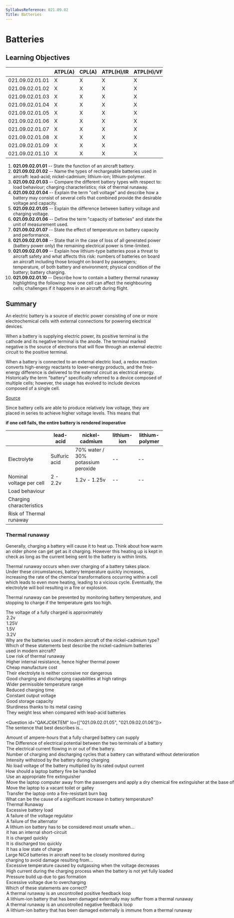 ```yaml
---
SyllabusReference: 021.09.02
Title: Batteries
---
```


# Batteries

## Learning Objectives

|                 | ATPL(A) | CPL(A) | ATPL(H)/IR | ATPL(H)/VFR | CPL(H) | IR  | CBIR(A) |
| --------------- | ------- | ------ | ---------- | ----------- | ------ | --- | ------- |
| 021.09.02.01.01 | X       | X      | X          | X           | X      |     |         |
| 021.09.02.01.02 | X       | X      | X          | X           | X      |     |         |
| 021.09.02.01.03 | X       | X      | X          | X           | X      |     |         |
| 021.09.02.01.04 | X       | X      | X          | X           | X      |     |         |
| 021.09.02.01.05 | X       | X      | X          | X           | X      |     |         |
| 021.09.02.01.06 | X       | X      | X          | X           | X      |     |         |
| 021.09.02.01.07 | X       | X      | X          | X           | X      |     |         |
| 021.09.02.01.08 | X       | X      | X          | X           | X      |     |         |
| 021.09.02.01.09 | X       | X      | X          | X           | X      |     |         |
| 021.09.02.01.10 | X       | X      | X          | X           | X      |     |         |

1.  **021.09.02.01.01** -- State the function of an aircraft battery.
2.  **021.09.02.01.02** -- Name the types of rechargeable batteries used in
    aircraft: lead-acid; nickel-cadmium; lithium-ion; lithium-polymer.
3.  **021.09.02.01.03** -- Compare the different battery types with respect to:
    load behaviour; charging characteristics; risk of thermal runaway.
4.  **021.09.02.01.04** -- Explain the term "cell voltage" and describe how a
    battery may consist of several cells that combined provide the desirable
    voltage and capacity.
5.  **021.09.02.01.05** -- Explain the difference between battery voltage and
    charging voltage.
6.  **021.09.02.01.06** -- Define the term "capacity of batteries" and state the
    unit of measurement used.
7.  **021.09.02.01.07** -- State the effect of temperature on battery capacity
    and performance.
8.  **021.09.02.01.08** -- State that in the case of loss of all generated power
    (battery power only) the remaining electrical power is time-limited.
9.  **021.09.02.01.09** -- Explain how lithium-type batteries pose a threat to
    aircraft safety and what affects this risk: numbers of batteries on board an
    aircraft including those brought on board by passengers; temperature, of both
    battery and environment; physical condition of the battery; battery charging.
10. **021.09.02.01.10** -- Describe how to contain a battery thermal runaway
    highlighting the following: how one cell can affect the neighbouring cells;
    challenges if it happens in an aircraft during flight.

## Summary

An electric battery is a source of electric power consisting of one or more
electrochemical cells with external connections for powering electrical devices.

When a battery is supplying electric power, its positive terminal is the cathode
and its negative terminal is the anode. The terminal marked negative is the
source of electrons that will flow through an external electric circuit to the
positive terminal.

When a battery is connected to an external electric load, a redox reaction
converts high-energy reactants to lower-energy products, and the free-energy
difference is delivered to the external circuit as electrical energy.
Historically the term "battery" specifically referred to a device composed of
multiple cells; however, the usage has evolved to include devices composed of a
single cell.

[Source](https://en.wikipedia.org/wiki/Electric_battery)

Since battery cells are able to produce relatively low voltage, they are placed
in series to achieve higher voltage levels. This means that

**if one cell fails, the entire battery is rendered inoperative**

|                          | lead-acid     | nickel-cadmium                     | lithium-ion | lithium-polymer |
| ------------------------ | ------------- | ---------------------------------- | ----------- | --------------- |
| Electrolyte              | Sulfuric acid | 70% water / 30% potassium peroxide | --          | --              |
| Nominal voltage per cell | 2 - 2.2v      | 1.2v - 1.25v                       | --          | --              |
| Load behaviour           |               |                                    |             |                 |
| Charging characteristics |               |                                    |             |                 |
| Risk of Thermal runaway  |               |                                    |             |                 |

### Thermal runaway

Generally, charging a battery will cause it to heat up. Think about how warm an
older phone can get get as it charging. However this heating up is kept in check
as long as the current being sent to the battery is within limits.

Thermal runaway occurs when over charging of a battery takes place. Under these
circumstances, battery temperature quickly increases, increasing the rate of the
chemical transformations occurring within a cell which leads to even more
heating, leading to a vicious cycle. Eventually, the electrolyte will boil
resulting in a fire or explosion.

Thermal runaway can be prevented by monitoring battery temperature, and stopping
to charge if the temperature gets too high.

<Question id="4J6ODTINMG" lo="021.09.02.01.03">
  <Text variant="oneCorrect">
    The voltage of a fully charged <Subject /> is approximately
  </Text>

  <Option subject={[["lead-acid battery"]]}>2.2v</Option>
  <Option subject={[["nickel-cadmium battery"]]}>1.25V</Option>
  <Option>1.5V</Option>
  <Option>3.2V</Option>
</Question>

<Question id="X70ITOG264" lo="021.09.02.01.03">
  <Text variant="oneCorrect">
    Why are the batteries used in modern aircraft of the nickel-cadmium type?
  </Text>
<Text variant="multipleCorrect" select={6}>
  Which of these statements best describe the nickel-cadmium batteries used in
  modern aircraft?
</Text>
<Option why="Thermal runaway is much more likely in NiCa batteries and require more expensive and complex controllers than Lead-acid batteries">
  Low risk of thermal runaway
</Option>
<Option why="This is just wrong from a physics point of view. You need a lower internal resistance to generate higher thermal power.">
  Higher internal resistance, hence higher thermal power
</Option>
<Option why="lead-acid batteries are a cheaper alternative to NiCa batteries">
  Cheap manufacture cost
</Option>
<Option why="Potassium peroxyde is corrosive">
  Their electrolyte is neither corrosive nor dangerous
</Option>
<Option correct>
  Good charging and discharging capabilities at high ratings
</Option>
<Option
  correct
  why="compared to Lead Acid batteries, NiCa batteries function much better at very low temperatures."
>
  Wider permissible temperature range
</Option>
<Option correct why="NiCa batteries allow for very high charging currents">
  Reduced charging time
</Option>
<Option correct>Constant output voltage</Option>
<Option correct>Good storage capacity</Option>
<Option correct>Sturdiness thanks to its metal casing</Option>

  <Option correct>
    They weight less when compared with lead-acid batteries
  </Option>
</Question>

<Question id="QAKJC6KTEM" lo={["021.09.02.01.05", "021.09.02.01.06"]}>
  <Text variant="oneCorrect">
    The sentence that best describes <Subject /> is...
  </Text>
<Option subject={[["the capacity of a battery"]]}>
  Amount of ampere-hours that a fully charged battery can supply
</Option>
<Option subject={[["the battery voltage"]]}>
  The Difference of electrical potential between the two terminals of a battery
</Option>
<Option subject={[["the battery amperage"]]}>
  The electrical current flowing in or out of the battery.
</Option>
<Option>
  Number of charging and discharging cycles that a battery can withstand without
  deterioration
</Option>
<Option>Intensity withstood by the battery during charging</Option>

  <Option>
    No load voltage of the battery multiplied by its rated output current
  </Option>
</Question>

<Question id="P1D9JS6GDN" lo="021.09.02.01.09">
  <Text variant="oneCorrect">How should a laptop battery fire be handled</Text>
<Option
  correct
  why="The important thing to remember is that a fire should be handled where it happens. The laptop should not be moved around"
>
  Use an appropriate fire extinguisher
</Option>
<Option why="Do not move the laptop">
  Move the laptop computer away from the passengers and apply a dry chemical
  fire extinguisher at the base of the fire.
</Option>
<Option why="Do not move the laptop">
  Move the laptop to a vacant toilet or galley
</Option>

  <Option why="Do not move the laptop">
    Transfer the laptop onto a fire-resistant burn bag
  </Option>
</Question>

<Question id="O3X8ODM0T6" lo="021.09.02.01.10">
  <Text variant="oneCorrect">
    What can be the cause of a significant increase in battery temperature?
  </Text>
<Option correct>Thermal Runaway</Option>
<Option why="Typically, draining energy from a battery will not cause it to heat up. Charging it will.">
  Excessive battery load
</Option>

  <Option>A failure of the voltage regulator</Option>
  <Option>A failure of the alternator</Option>
</Question>

<Question id="7Y7VCNN3IY" lo="021.09.02.01.10">
  <Text variant="oneCorrect">
    A lithium ion battery has to be considered most unsafe when...
  </Text>
<Option
  correct
  why="If the two terminals are directly connected, the battery will quickly begin overheating"
>
  it has an internal short-circuit
</Option>
<Option why="Charging the battery too quickly can be dangerous, but not as dangerous as a short circuit">
  It is charged quickly
</Option>
<Option why="This can cause long term permanent damage to the battery, but does not have immediate consequences">
  It is discharged too quickly
</Option>

  <Option why="This can cause long term permanent damage to the battery, but does not have immediate consequences">
    It has a low state of charge
  </Option>
</Question>

<Question id="CTEQCESK2M" lo="021.09.02.01.10">
  <Text variant="oneCorrect">
    Large NiCd batteries in aircraft need to be closely monitored during
    charging to avoid damage resulting from...
  </Text>
<Option
  correct
  why="if over charging occurs, outgassing reactions occur that heat the battery leading to a thermal runaway"
>
  Excessive temperature caused by outgassing when the voltage decreases
</Option>
<Option why="NiCa batteries are resistent to high currents">
  High current during the charging process when the battery is not yet fully
  loaded
</Option>
<Option why="aircraft use open batteries so that pressure accumulation is not possible">
  Pressure build up due to gas formation
</Option>

  <Option why="overcharging won't lead to excessive voltage, rather over current">
    Excessive voltage due to overcharging
  </Option>
</Question>

<Question id="MJAHQSG124" lo="021.09.02.01.10">
  <Text variant="oneTwo">Which of these statements are correct?</Text>
<Option correct>
  A thermal runaway is an uncontrolled positive feedback loop
</Option>
<Option correct>
  A lithium-ion battery that has been damaged externally may suffer from a
  thermal runaway
</Option>
<Option why="A thermal runway needs a vicious cycle, or in more technical terms, a positive feedback loop">
  A thermal runaway is an uncontrolled negative feedback loop
</Option>

  <Option>
    A lithium-ion battery that has been damaged externally is immune from a
    thermal runaway
  </Option>
</Question>
